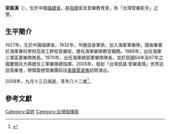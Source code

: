 {{Infobox person
| 姓名     = 梁振漢
| 圖像     = 
| 圖像說明 = 
| 出生日期 = 1927年
| 出生地點 = {{ROC-1912}}[[福建省_(中華民國)|福建省]]
| 逝世日期 = 2008年
| 逝世地點 = 
| 職業     = [[指揮|指揮]]家、音樂教育家
}}
'''梁振漢'''（{{bd|1927年||2008年|}}），生於中國[[福建省_(中華民國)|福建省]]，是[[指揮|指揮]]家及音樂教育家，有「台灣管樂舵手」之譽。

==生平簡介==
1927年，生於中國福建省。1932年，16歲投身軍旅，加入海軍軍樂隊，隨後畢業於海軍專科學校及政工幹校音樂班，擔任海軍樂隊教官職務。1968年，出任海軍三軍區軍樂隊隊長。1970年，出任海軍總部軍樂隊隊長，並於民國64年及67年之國慶閱兵大典擔任三軍樂隊總指揮。2005年，發起「台灣民謠·管樂風情」世界巡迴音樂會，帶領震撼管樂團前往[[美國|美國]][[夏威夷|夏威夷]]訪問演出。

2008年，九月十三日病逝，享年八十二歲<ref>{{cite news |author1=李先鳳 |title=台灣管樂界舵手梁振漢病逝 |url=http://www.epochtimes.com/b5/8/9/24/n2274546.htm |accessdate=2019-10-05 |agency=中央社 |publisher=大紀元 |date=2008-09-24 |archive-date=2008-09-28 |archive-url=https://web.archive.org/web/20080928054833/http://www.epochtimes.com/b5/8/9/24/n2274546.htm |dead-url=no }}</ref>。

==參考文獻==
<references />

[[Category:梁姓|Category:梁姓]]
[[Category:台灣指揮家|Category:台灣指揮家]]
